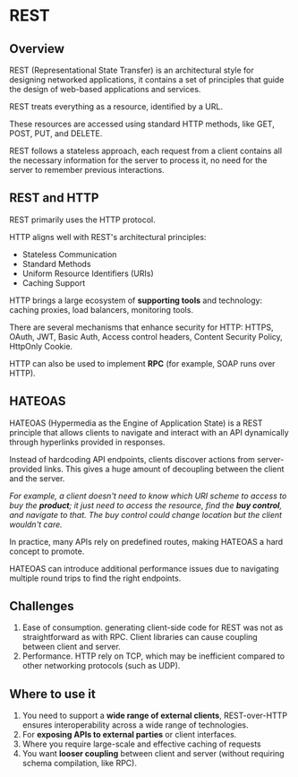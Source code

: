 # REST

## Overview

REST (Representational State Transfer) is an architectural style for designing networked applications, it contains a set of principles that guide the design of web-based applications and services.

REST treats everything as a resource, identified by a URL.

These resources are accessed using standard HTTP methods, like GET, POST, PUT, and DELETE.

REST follows a stateless approach, each request from a client  contains all the necessary information for the server to process it, no need for the server to remember previous interactions.


## REST and HTTP

REST primarily uses the HTTP protocol.

HTTP aligns well with REST's architectural principles:
- Stateless Communication
- Standard Methods
- Uniform Resource Identifiers (URIs)
- Caching Support

HTTP brings a large ecosystem of **supporting tools** and technology: caching proxies, load balancers, monitoring tools.

There are several mechanisms that enhance security for HTTP: HTTPS, OAuth, JWT, Basic Auth, Access control headers, Content Security Policy, HttpOnly Cookie.

HTTP can also be used to implement **RPC** (for example, SOAP runs over HTTP).


## HATEOAS

HATEOAS (Hypermedia as the Engine of Application State) is a REST principle that allows clients to navigate and interact with an API dynamically through hyperlinks provided in responses.

Instead of hardcoding API endpoints, clients discover actions from server-provided links. This gives a huge amount of decoupling between the client and the server.

*For example, a client doesn't need to know which URI scheme to access to buy the **product**; it just need to access the resource, find the **buy control**, and navigate to that. The buy control could change location but the client wouldn't care.*

In practice, many APIs rely on predefined routes, making HATEOAS a hard concept to promote.

HATEOAS can introduce additional performance issues due to navigating multiple round trips to find the right endpoints.


## Challenges

1. Ease of consumption. generating client-side code for REST was not as straightforward as with RPC. Client libraries can cause coupling between client and server.
2. Performance. HTTP rely on TCP, which may be inefficient compared to other networking protocols (such as UDP).


## Where to use it

1. You need to support a **wide range of external clients**, REST-over-HTTP ensures interoperability across a wide range of technologies.
2. For **exposing APIs to external parties** or client interfaces.
3. Where you require large-scale and effective caching of requests
4. You want **looser coupling** between client and server (without requiring schema compilation, like RPC).
